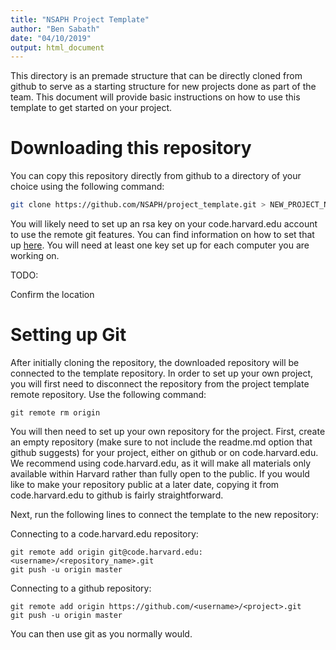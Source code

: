 ```yaml
---
title: "NSAPH Project Template"
author: "Ben Sabath"
date: "04/10/2019"
output: html_document
---
```


This directory is an premade structure that can be directly cloned from github
to serve as a starting structure for new projects done as part of the team. This document
will provide basic instructions on how to use this template to get started on your project.

# Downloading this repository

You can copy this repository directly from github to a directory of your choice using the following
command:
```bash
git clone https://github.com/NSAPH/project_template.git > NEW_PROJECT_NAME
```
You will likely need to set up an rsa key on your code.harvard.edu account to use the remote git features.
You can find information on how to set that up [here](https://help.github.com/enterprise/2.12/user/articles/adding-a-new-ssh-key-to-your-github-account). You will need at least one key set up for each computer you are working on.

TODO:

Confirm the location

# Setting up Git

After initially cloning the repository, the downloaded repository will be connected to the template repository. In order
to set up your own project, you will first need to disconnect the repository from the project template remote repository.
Use the following command:
```
git remote rm origin
```

You will then need to set up your own repository for the project.
First, create an empty repository (make sure to not include the readme.md option that github suggests) for your project,
either on github or on code.harvard.edu. We recommend using code.harvard.edu, as it will make all materials only available within
Harvard rather than fully open to the public. If you would like to make your repository public at a later date, copying it from
code.harvard.edu to github is fairly straightforward. 

Next, run the following lines to connect the template to the new repository:

Connecting to a code.harvard.edu repository:
```
git remote add origin git@code.harvard.edu:<username>/<repository_name>.git
git push -u origin master
```

Connecting to a github repository:
```
git remote add origin https://github.com/<username>/<project>.git
git push -u origin master
```

You can then use git as you normally would.

# 
